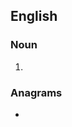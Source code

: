 ==English==

===Noun===
{{head|en|noun plural form}}

# {{plural of|hoping|lang=en}}

===Anagrams===
* {{anagrams|en|a=ghinops|ginshop}}